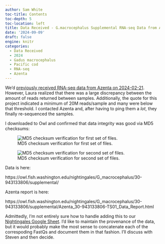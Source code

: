 ```yaml
---
author: Sam White
toc-title: Contents
toc-depth: 5
toc-location: left
title: Data Received - G.macrocephalus Supplemental RNA-seq Data from Azenta Project-30-943133806
date: '2024-09-09'
draft: false
engine: knitr
categories: 
  - Data Received
  - 2024
  - Gadus macrocephalus
  - Pacific cod
  - RNA-seq
  - Azenta
---
```

We'd [previously received RNA-seq data from Azenta on 2024-02-21](../2024-02-21-Data-Received---Pacific-cod-RNA-seq-Azenta-Project-30-943133806/index.qmd). However, Laura realized that there was a large discrepancy between the amount of reads returned between samples. Additionally, the quote for this project indicated a minimum of 20M reads/sample and many were below that threshold. I contacted Azenta and, after having to ping them a _lot_, they finally re-sequenced the samples.

I downloaded to Owl and confirmed that data integrity was good via MD5 checksums:

![MD5 checksum verification for first set of files.](./20240909-gmac-supplemental-rnaseq-checksums-01.png){#fig-md5-checksums-01 fig-alt="MD5 checksum verification for first set of files."}

![MD5 checksum verification for second set of files.](./20240909-gmac-supplemental-rnaseq-checksums-02.png){#fig-md5-checksums-02 fig-alt="MD5 checksum verification for second set of files."}

Data is here:

https://owl.fish.washington.edu/nightingales/G_macrocephalus/30-943133806/supplemental/

Azenta report is here:

https://owl.fish.washington.edu/nightingales/G_macrocephalus/30-943133806/supplemental/Azenta_30-943133806-TS01_Data_Report.html

Admittedly, I'm not entirely sure how to handle adding this to our [Nightingales Google Sheet](https://docs.google.com/spreadsheets/d/1_XqIOPVHSBVGscnjzDSWUeRL7HUHXfaHxVzec-I-8Xk/edit?usp=sharing). I'd like to maintain the provenance of the data, but it would probably make the most sense to concatenate each of the correspoding FastQs and document them in that fashion. I'll discuss with Steven and then decide.